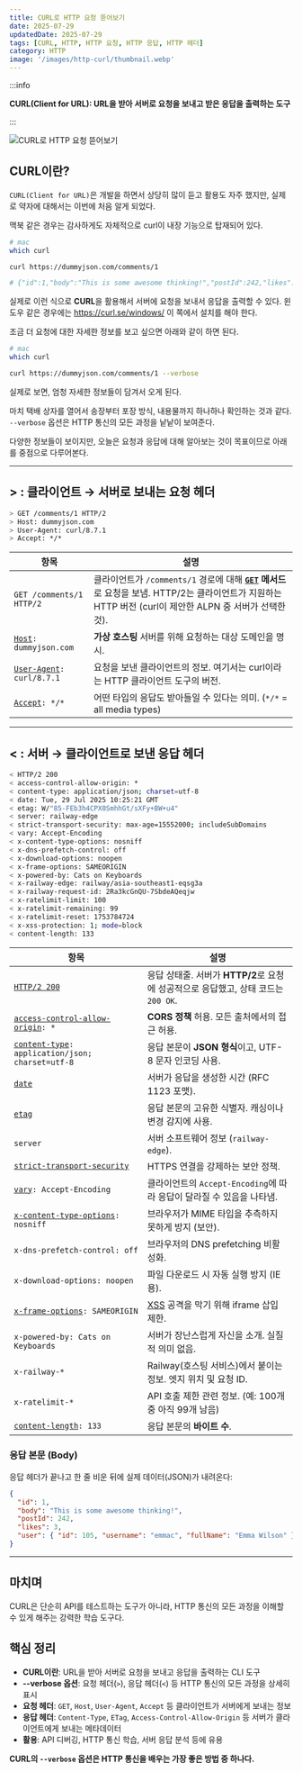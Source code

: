 ```yaml
---
title: CURL로 HTTP 요청 뜯어보기
date: 2025-07-29
updatedDate: 2025-07-29
tags: [CURL, HTTP, HTTP 요청, HTTP 응답, HTTP 헤더]
category: HTTP
image: '/images/http-curl/thumbnail.webp'
---
```


:::info

**CURL(Client for URL): URL을 받아 서버로 요청을 보내고 받은 응답을 출력하는 도구**

:::

![CURL로 HTTP 요청 뜯어보기](/images/http-curl/thumbnail.webp)

## CURL이란?

`CURL(Client for URL)`은 개발을 하면서 상당히 많이 듣고 활용도 자주 했지만, 실제로 약자에 대해서는 이번에 처음 알게 되었다.

맥북 같은 경우는 감사하게도 자체적으로 curl이 내장 기능으로 탑재되어 있다.

```bash
# mac
which curl

curl https://dummyjson.com/comments/1

# {"id":1,"body":"This is some awesome thinking!","postId":242,"likes":3,"user":{"id":105,"username":"emmac","fullName":"Emma Wilson"}}%
```

실제로 이런 식으로 **CURL**을 활용해서 서버에 요청을 보내서 응답을 출력할 수 있다.
윈도우 같은 경우에는 https://curl.se/windows/ 이 쪽에서 설치를 해야 한다.

조금 더 요청에 대한 자세한 정보를 보고 싶으면 아래와 같이 하면 된다.

```bash
# mac
which curl

curl https://dummyjson.com/comments/1 --verbose
```

실제로 보면, 엄청 자세한 정보들이 담겨서 오게 된다.

마치 택배 상자를 열어서 송장부터 포장 방식, 내용물까지 하나하나 확인하는 것과 같다. `--verbose` 옵션은 HTTP 통신의 모든 과정을 낱낱이 보여준다.

다양한 정보들이 보이지만, 오늘은 요청과 응답에 대해 알아보는 것이 목표이므로 아래를 중점으로 다루어본다.

---

## > : 클라이언트 → 서버로 보내는 요청 헤더

```bash
> GET /comments/1 HTTP/2
> Host: dummyjson.com
> User-Agent: curl/8.7.1
> Accept: */*
```

| 항목                     | 설명                                                                                                                                                    |
| ------------------------ | ------------------------------------------------------------------------------------------------------------------------------------------------------- |
| `GET /comments/1 HTTP/2` | 클라이언트가 `/comments/1` 경로에 대해 **[`GET`](https://developer.mozilla.org/ko/docs/Web/HTTP/Methods/GET) 메서드**로 요청을 보냄. HTTP/2는 클라이언트가 지원하는 HTTP 버전 (curl이 제안한 ALPN 중 서버가 선택한 것). |
| [`Host`](https://developer.mozilla.org/ko/docs/Web/HTTP/Headers/Host)`: dummyjson.com`    | **가상 호스팅** 서버를 위해 요청하는 대상 도메인을 명시.                                                                                                |
| [`User-Agent`](https://developer.mozilla.org/ko/docs/Web/HTTP/Headers/User-Agent)`: curl/8.7.1` | 요청을 보낸 클라이언트의 정보. 여기서는 curl이라는 HTTP 클라이언트 도구의 버전.                                                                         |
| [`Accept`](https://developer.mozilla.org/ko/docs/Web/HTTP/Headers/Accept)`: */*`            | 어떤 타입의 응답도 받아들일 수 있다는 의미. (`*/*` = all media types)                                                                                   |

---

## < : 서버 → 클라이언트로 보낸 응답 헤더

```bash
< HTTP/2 200
< access-control-allow-origin: *
< content-type: application/json; charset=utf-8
< date: Tue, 29 Jul 2025 10:25:21 GMT
< etag: W/"85-FEb3h4CPX0SmhhGt/sXFy+BW+u4"
< server: railway-edge
< strict-transport-security: max-age=15552000; includeSubDomains
< vary: Accept-Encoding
< x-content-type-options: nosniff
< x-dns-prefetch-control: off
< x-download-options: noopen
< x-frame-options: SAMEORIGIN
< x-powered-by: Cats on Keyboards
< x-railway-edge: railway/asia-southeast1-eqsg3a
< x-railway-request-id: 2Ra3kcGnQU-7SbdeAQeqjw
< x-ratelimit-limit: 100
< x-ratelimit-remaining: 99
< x-ratelimit-reset: 1753784724
< x-xss-protection: 1; mode=block
< content-length: 133
```

| 항목                                            | 설명                                                                               |
| ----------------------------------------------- | ---------------------------------------------------------------------------------- |
| [`HTTP/2 200`](https://developer.mozilla.org/ko/docs/Web/HTTP/Status/200)                                    | 응답 상태줄. 서버가 **HTTP/2**로 요청에 성공적으로 응답했고, 상태 코드는 `200 OK`. |
| [`access-control-allow-origin`](https://developer.mozilla.org/ko/docs/Web/HTTP/Headers/Access-Control-Allow-Origin)`: *`                | **CORS 정책** 허용. 모든 출처에서의 접근 허용.                                     |
| [`content-type`](https://developer.mozilla.org/ko/docs/Web/HTTP/Headers/Content-Type)`: application/json; charset=utf-8` | 응답 본문이 **JSON 형식**이고, UTF-8 문자 인코딩 사용.                             |
| [`date`](https://developer.mozilla.org/ko/docs/Web/HTTP/Headers/Date)                                          | 서버가 응답을 생성한 시간 (RFC 1123 포맷).                                         |
| [`etag`](https://developer.mozilla.org/ko/docs/Web/HTTP/Headers/ETag)                                          | 응답 본문의 고유한 식별자. 캐싱이나 변경 감지에 사용.                              |
| `server`                                        | 서버 소프트웨어 정보 (`railway-edge`).                                             |
| [`strict-transport-security`](https://developer.mozilla.org/ko/docs/Web/HTTP/Headers/Strict-Transport-Security)                     | HTTPS 연결을 강제하는 보안 정책.                                                   |
| [`vary`](https://developer.mozilla.org/ko/docs/Web/HTTP/Headers/Vary)`: Accept-Encoding`                         | 클라이언트의 `Accept-Encoding`에 따라 응답이 달라질 수 있음을 나타냄.              |
| [`x-content-type-options`](https://developer.mozilla.org/ko/docs/Web/HTTP/Headers/X-Content-Type-Options)`: nosniff`               | 브라우저가 MIME 타입을 추측하지 못하게 방지 (보안).                                |
| `x-dns-prefetch-control: off`                   | 브라우저의 DNS prefetching 비활성화.                                               |
| `x-download-options: noopen`                    | 파일 다운로드 시 자동 실행 방지 (IE용).                                            |
| [`x-frame-options`](https://developer.mozilla.org/ko/docs/Web/HTTP/Headers/X-Frame-Options)`: SAMEORIGIN`                   | [XSS](https://www.yolog.co.kr/post/security-xss) 공격을 막기 위해 iframe 삽입 제한.                                             |
| `x-powered-by: Cats on Keyboards`               | 서버가 장난스럽게 자신을 소개. 실질적 의미 없음.                                   |
| `x-railway-*`                                   | Railway(호스팅 서비스)에서 붙이는 정보. 엣지 위치 및 요청 ID.                      |
| `x-ratelimit-*`                                 | API 호출 제한 관련 정보. (예: 100개 중 아직 99개 남음)                             |
| [`content-length`](https://developer.mozilla.org/ko/docs/Web/HTTP/Headers/Content-Length)`: 133`                           | 응답 본문의 **바이트 수**.                                                         |

### 응답 본문 (Body)

응답 헤더가 끝나고 한 줄 비운 뒤에 실제 데이터(JSON)가 내려온다:

```json
{
  "id": 1,
  "body": "This is some awesome thinking!",
  "postId": 242,
  "likes": 3,
  "user": { "id": 105, "username": "emmac", "fullName": "Emma Wilson" }
}
```

---

## 마치며

CURL은 단순히 API를 테스트하는 도구가 아니라, HTTP 통신의 모든 과정을 이해할 수 있게 해주는 강력한 학습 도구다.

## 핵심 정리

- **CURL이란**: URL을 받아 서버로 요청을 보내고 응답을 출력하는 CLI 도구
- **--verbose 옵션**: 요청 헤더(`>`), 응답 헤더(`<`) 등 HTTP 통신의 모든 과정을 상세히 표시
- **요청 헤더**: `GET`, `Host`, `User-Agent`, `Accept` 등 클라이언트가 서버에게 보내는 정보
- **응답 헤더**: `Content-Type`, `ETag`, `Access-Control-Allow-Origin` 등 서버가 클라이언트에게 보내는 메타데이터
- **활용**: API 디버깅, HTTP 통신 학습, 서버 응답 분석 등에 유용

**CURL의 `--verbose` 옵션은 HTTP 통신을 배우는 가장 좋은 방법 중 하나다.**
